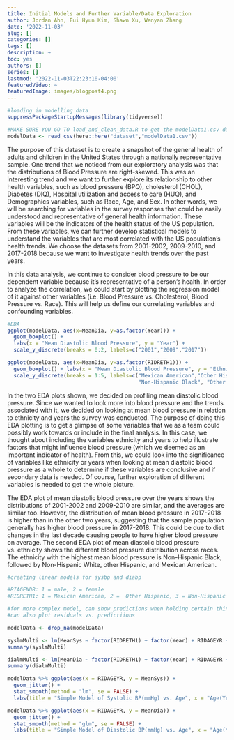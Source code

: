 ```yaml
---
title: Initial Models and Further Variable/Data Exploration
author: Jordan Ahn, Eui Hyun Kim, Shawn Xu, Wenyan Zhang
date: '2022-11-03'
slug: []
categories: []
tags: []
description: ~
toc: yes
authors: []
series: []
lastmod: '2022-11-03T22:23:10-04:00'
featuredVideo: ~
featuredImage: images/blogpost4.png
---
```


```r
#loading in modelling data
suppressPackageStartupMessages(library(tidyverse))

#MAKE SURE YOU GO TO load_and_clean_data.R to get the modelData1.csv dataset. it's too big to add to git.
modelData <- read_csv(here::here("dataset","modelData1.csv"))
```
  The purpose of this dataset is to create a snapshot of the general health of adults and children in the United States through a nationally representative sample. One trend that we noticed from our exploratory analysis was that the distributions of Blood Pressure are right-skewed. This was an interesting trend and we want to further explore its relationship to other health variables, such as blood pressure (BPQ), cholesterol (CHOL), Diabetes (DIQ), Hospital utilization and access to care (HUQ), and Demographics variables, such as Race, Age, and Sex. In other words, we will be searching for variables in the survey responses that could be easily understood and representative of general health information. These variables will be the indicators of the health status of the US population. From these variables, we can further develop statistical models to understand the variables that are most correlated with the US population’s health trends. We choose the datasets from 2001-2002, 2009-2010, and 2017-2018 because we want to investigate health trends over the past years. 
  
  In this data analysis, we continue to consider blood pressure to be our dependent variable because it’s representative of a person’s health. In order to analyze the correlation, we could start by plotting the regression model of it against other variables (i.e. Blood Pressure vs. Cholesterol, Blood Pressure vs. Race). This will help us define our correlating variables and confounding variables.

```r
#EDA
ggplot(modelData, aes(x=MeanDia, y=as.factor(Year))) + 
  geom_boxplot() + 
  labs(x = "Mean Diastolic Blood Pressure", y = "Year") +
  scale_y_discrete(breaks = 0:2, labels=c("2001","2009","2017"))

ggplot(modelData, aes(x=MeanDia, y=as.factor(RIDRETH1))) + 
  geom_boxplot() + labs(x = "Mean Diastolic Blood Pressure", y = "Ethnicity") +
  scale_y_discrete(breaks = 1:5, labels=c("Mexican American","Other Hispanic","Non-Hispanic White",
                                          "Non-Hispanic Black", "Other Race")) 
```

  In the two EDA plots shown, we decided on profiling mean diastolic blood pressure. Since we wanted to look more into blood pressure and the trends associated with it, we decided on looking at mean blood pressure in relation to ethnicity and years the survey was conducted. The purpose of doing this EDA plotting is to get a glimpse of some variables that we as a team could possibly work towards or include in the final analysis. In this case, we thought about including the variables ethnicity and years to help illustrate factors that might influence blood pressure (which we deemed as an important indicator of health). From this, we could look into the significance of variables like ethnicity or years when looking at mean diastolic blood pressure as a whole to determine if these variables are conclusive and if secondary data is needed. Of course, further exploration of different variables is needed to get the whole picture.

  The EDA plot of mean diastolic blood pressure over the years shows the distributions of 2001-2002 and 2009-2010 are similar, and the averages are similar too. However, the distribution of mean blood pressure in 2017-2018 is higher than in the other two years, suggesting that the sample population generally has higher blood pressure in 2017-2018. This could be due to diet changes in the last decade causing people to have higher blood pressure on average. The second EDA plot of mean diastolic blood pressure vs. ethnicity shows the different blood pressure distribution across races. The ethnicity with the highest mean blood pressure is Non-Hispanic Black, followed by Non-Hispanic White, other Hispanic, and Mexican American. 


```r
#creating linear models for sysbp and diabp

#RIAGENDR: 1 = male, 2 = female
#RIDRETH1: 1 = Mexican American, 2 =  Other Hispanic, 3 = Non-Hispanic White, 4 = Non-Hispanic Black, 5 = Other Race (includes mixed)

#for more complex model, can show predictions when holding certain things constant
#can also plot residuals vs. predictiions

modelData <- drop_na(modelData)

syslmMulti <- lm(MeanSys ~ factor(RIDRETH1) + factor(Year) + RIDAGEYR + factor(RIAGENDR), data = modelData)
summary(syslmMulti)

dialmMulti <- lm(MeanDia ~ factor(RIDRETH1) + factor(Year) + RIDAGEYR + factor(RIAGENDR), data = modelData)
summary(dialmMulti)

modelData %>% ggplot(aes(x = RIDAGEYR, y = MeanSys)) +
  geom_jitter() +
  stat_smooth(method = "lm", se = FALSE) +
  labs(title = "Simple Model of Systolic BP(mmHg) vs. Age", x = "Age(Years)", y = "Mean Systolic BP(mmHg)")

modelData %>% ggplot(aes(x = RIDAGEYR, y = MeanDia)) +
  geom_jitter() +
  stat_smooth(method = "glm", se = FALSE) +
  labs(title = "Simple Model of Diastolic BP(mmHg) vs. Age", x = "Age(Years)", y = "Mean Diastolic BP(mmHg)")
```
